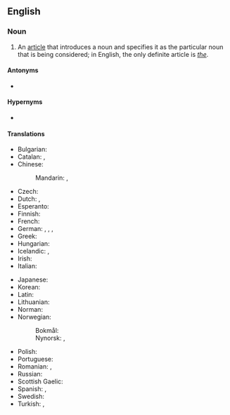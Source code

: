 {{also|definite-article}}
==English==
{{wikipedia}}

===Noun===
{{en-noun}}

# {{lb|en|grammar}} An [[article]] that introduces a noun and specifies it as the particular noun that is being considered; in English, the only definite article is ''[[the]]''.

====Antonyms====
* {{l|en|indefinite article}}

====Hypernyms====
* {{l|en|article}}

====Translations====
{{trans-top|article introducing a noun and specifying it as the particular noun considered}}
* Bulgarian: {{t|bg|определителен член|m}}
* Catalan: {{t|ca|article definit|m}}, {{t|ca|article determinat|m}}
* Chinese:
*: Mandarin: {{t+|cmn|定冠詞|sc=Hani}}, {{t+|cmn|定冠词|tr=dìngguàncí|sc=Hani}}
* Czech: {{t|cs|určitý člen|m}}
* Dutch: {{t|nl|lidwoord van bepaaldheid}}, {{t+|nl|bepaald lidwoord|n}}
* Esperanto: {{t|eo|difina artikolo}}
* Finnish: {{t+|fi|määräinen artikkeli}}
* French: {{t+|fr|article défini|m}}
* German: {{t|de|bestimmtes Geschlechtswort|n}}, {{t|de|bestimmter Artikel|m}}, {{t|de|definiter Artikel|m}}, {{t|de|Definitartikel|m}}
* Greek: {{t|el|οριστικό άρθρο|n}}
* Hungarian: {{t+|hu|határozott névelő}}
* Icelandic: {{t+|is|ákveðinn greinir|m}}, {{t|is|ákv. gr.|m}}
* Irish: {{t|ga|alt cinnte|m}}
* Italian: {{t+|it|articolo determinativo|m}}
{{trans-mid}}
* Japanese: {{t|ja|定冠詞|tr=ていかんし, teikanshi}}
* Korean: {{t+|ko|정관사}}
* Latin: {{t|la|articulus definitus|m}}
* Lithuanian: {{t|lt|žymimasis artikelis|m}}
* Norman: {{t|nrf|articl'ye définnie|f}}
* Norwegian:
*: Bokmål: {{t|no|bestemt artikkel|m}}
*: Nynorsk: {{t|no|bestemt artikkel|m}}, {{t|no|bestemd artikkel|m}}
* Polish: {{t+|pl|rodzajnik określony|m-in}}
* Portuguese: {{t+|pt|artigo definido|m}}
* Romanian: {{t+|ro|articol definit|n}}, {{t+|ro|articol hotărât|n}}
* Russian: {{t+|ru|определённый арти́кль|m}}
* Scottish Gaelic: {{t|gd|alt cinnteach|m}}
* Spanish: {{t+|es|artículo definido|m}}, {{t+|es|artículo determinado|m}}
* Swedish: {{t|sv|bestämd artikel|c}}
* Turkish: {{t|tr|belirli harfitarif}}, {{t|tr|belirli tanımlık}}
{{trans-bottom}}
